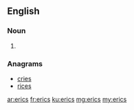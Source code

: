 ==English==

===Noun===
{{head|en}}

# {{plural of|eric}}

===Anagrams===
* [[cries#English|cries]]
* [[rices#English|rices]]

[[ar:erics]]
[[fr:erics]]
[[ku:erics]]
[[mg:erics]]
[[my:erics]]